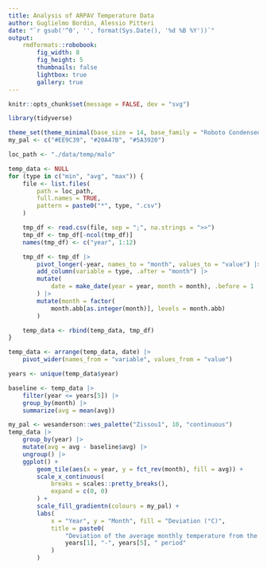 ```yaml
---
title: Analysis of ARPAV Temperature Data
author: Guglielmo Bordin, Alessio Pitteri
date: "`r gsub('^0', '', format(Sys.Date(), '%d %B %Y'))`"
output:
    rmdformats::robobook:
        fig_width: 8
        fig_height: 5
        thumbnails: false
        lightbox: true
        gallery: true
---
```


```r
knitr::opts_chunk$set(message = FALSE, dev = "svg")
```

```r
library(tidyverse)

theme_set(theme_minimal(base_size = 14, base_family = "Roboto Condensed"))
my_pal <- c("#EE9C39", "#20A47B", "#5A3920")
```

```r
loc_path <- "./data/temp/malo"

temp_data <- NULL
for (type in c("min", "avg", "max")) {
    file <- list.files(
        path = loc_path,
        full.names = TRUE,
        pattern = paste0("*", type, ".csv")
    )

    tmp_df <- read.csv(file, sep = ";", na.strings = ">>")
    tmp_df <- tmp_df[-ncol(tmp_df)]
    names(tmp_df) <- c("year", 1:12)

    tmp_df <- tmp_df |>
        pivot_longer(-year, names_to = "month", values_to = "value") |>
        add_column(variable = type, .after = "month") |>
        mutate(
            date = make_date(year = year, month = month), .before = 1
        ) |>
        mutate(month = factor(
            month.abb[as.integer(month)], levels = month.abb)
        )

    temp_data <- rbind(temp_data, tmp_df)
}

temp_data <- arrange(temp_data, date) |>
    pivot_wider(names_from = "variable", values_from = "value")
```

```r
years <- unique(temp_data$year)

baseline <- temp_data |>
    filter(year <= years[5]) |>
    group_by(month) |>
    summarize(avg = mean(avg))

my_pal <- wesanderson::wes_palette("Zissou1", 10, "continuous")
temp_data |>
    group_by(year) |>
    mutate(avg = avg - baseline$avg) |>
    ungroup() |>
    ggplot() +
        geom_tile(aes(x = year, y = fct_rev(month), fill = avg)) +
        scale_x_continuous(
            breaks = scales::pretty_breaks(),
            expand = c(0, 0)
        ) +
        scale_fill_gradientn(colours = my_pal) +
        labs(
            x = "Year", y = "Month", fill = "Deviation (°C)",
            title = paste0(
                "Deviation of the average monthly temperature from the ",
                years[1], "-", years[5], " period"
            )
        )
```